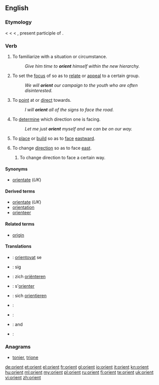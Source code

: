 {{also|Orient}}
==English==

===Etymology===
< {{etyl|enm}} {{term|orient|lang=enm}} < {{etyl|fro}} {{term|orient|lang=fro}} < {{etyl|la}} {{term|oriens||rising; as a noun, the quarter where the sun rises, the east, day}}, present participle of {{term|oriri||to rise}}.

===Verb===
{{en-verb}}

# {{transitive}} To familiarize with a situation or circumstance.
#: ''Give him time to '''orient''' himself within the new hierarchy.''
# {{transitive}} To set the [[focus]] of so as to [[relate]] or [[appeal]] to a certain group.
#: ''We will '''orient''' our campaign to the youth who are often disinterested.''
# {{transitive}} To [[point]] at or [[direct]] towards.
#: ''I will '''orient''' all of the signs to face the road.''
# {{transitive}} To [[determine]] which direction one is facing.
#: ''Let me just '''orient''' myself and we can be on our way.''
# {{transitive}} To [[place]] or [[build]] so as to [[face]] [[eastward]].
# {{intransitive}} To change [[direction]] so as to face [[east]].
## {{by extension}} To change direction to face a certain way.

====Synonyms====
* [[orientate]] (''UK'')

====Derived terms====
{{der-top|}}
* [[orientate]] (''UK'')
* [[orientation]]
* [[orienteer]]
{{der-bottom}}

====Related terms====
{{rel-top|}}
* [[origin]]
{{rel-bottom}}

====Translations====
{{checktrans-top}}
* {{ttbc|Czech}}: [[orientovat]] se
* {{ttbc|da}}: {{t|da|orientere}} sig
* {{ttbc|Dutch}}: zich [[oriënteren]]
* {{ttbc|fr}}: s'[[orienter]]
{{ttbc-mid}}
* {{ttbc|de}}: sich [[orientieren]]
* {{ttbc|it}}: {{t|it|orientarsi}}
* {{ttbc|pt}}: {{t|pt|orientar}}
* {{ttbc|ru}}: {{t|ru|ориентироваться|sc=Cyrl|tr=orijentírovat'sja}} {{impf}} and {{pf}}
* {{ttbc|es}}: {{t|es|orientar}}
{{trans-bottom}}

===Anagrams===
* {{alphagram|einort}} [[tonier#English|tonier]], [[trione#English|trione]]

[[de:orient]]
[[et:orient]]
[[el:orient]]
[[fr:orient]]
[[gl:orient]]
[[io:orient]]
[[it:orient]]
[[kn:orient]]
[[hu:orient]]
[[ml:orient]]
[[my:orient]]
[[pl:orient]]
[[ru:orient]]
[[fi:orient]]
[[te:orient]]
[[uk:orient]]
[[vi:orient]]
[[zh:orient]]